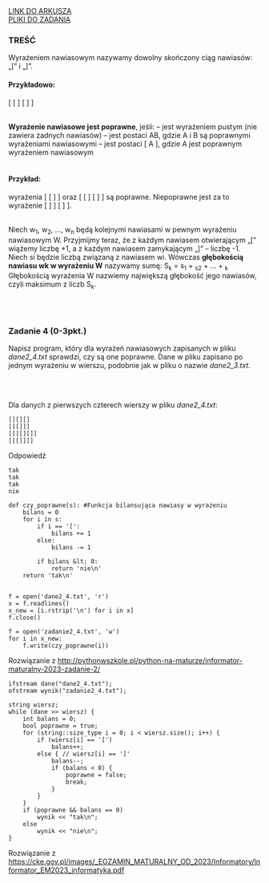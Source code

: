 
<div className="box_link"><a className="link  link_materials" target="_blank" href="https://cke.gov.pl/images/_EGZAMIN_MATURALNY_OD_2023/Informatory/Informator_EM2023_informatyka.pdf">LINK DO ARKUSZA</a>
<br/>
<a className="link  link_materials" href="http://cke.gov.pl/images/_EGZAMIN_MATURALNY_OD_2023/Informatory/Informator_EM2023_informatyka_pliki.zip" >PLIKI DO ZADANIA</a>
<br/>
</div>

### TREŚĆ

Wyrażeniem nawiasowym nazywamy dowolny skończony ciąg nawiasów: „[” i „]”.<br/>

#### Przykładowo: 
[ [ ] [ ] ]

<br/>
<b>Wyrażenie nawiasowe jest poprawne</b>, jeśli:
– jest wyrażeniem pustym (nie zawiera żadnych nawiasów)
– jest postaci AB, gdzie A i B są poprawnymi wyrażeniami nawiasowymi
– jest postaci [ A ], gdzie A jest poprawnym wyrażeniem nawiasowym
<br/><br/>

#### Przykład: 
wyrażenia [ [ ] ] oraz [ [ ] [ ] ] są poprawne. Niepoprawne jest za to wyrażenie
[ ] ] [ ] ].

<br/>
Niech w<sub>1</sub>, w<sub>2</sub>, …, w<sub>n</sub> będą kolejnymi nawiasami w pewnym wyrażeniu nawiasowym W.
Przyjmijmy teraz, że z każdym nawiasem otwierającym „[” wiążemy liczbę +1, a z każdym
nawiasem zamykającym „]” – liczbę -1. Niech si będzie liczbą związaną z nawiasem wi.
Wówczas <b>głębokością nawiasu wk w wyrażeniu W</b> nazywamy sumę:
S<sub>k</sub> = s<sub>1</sub> + <sub>s2</sub> + … + <sub>k</sub>
Głębokością wyrażenia W nazwiemy największą głębokość jego nawiasów, czyli maksimum
z liczb S<sub>k</sub>.

<br/><br/>

### Zadanie 4   (0-3pkt.)

Napisz program, który dla wyrażeń nawiasowych zapisanych w pliku <i>dane2_4.txt</i>
sprawdzi, czy są one poprawne. Dane w pliku zapisano po jednym wyrażeniu w wierszu,
podobnie jak w pliku o nazwie <i>dane2_3.txt.</i>


<br/>
<br/>

<Dropdown title="WSKAZÓWKI">
    <p className={`dropdown_text`}>
    </p>
</Dropdown>

<Dropdown title="ODPOWIEDŹ">
<p className={`dropdown_text`}>
Dla danych z pierwszych czterech wierszy w pliku <i>dane2_4.txt</i>:<br/></p>

```
[][][]
[[[]]]
[[][][]]
[[[]]]]
```

<p className={`dropdown_text`}>Odpowiedź</p>

```
tak
tak
tak
nie
```

</Dropdown>

<Dropdown title="ROZWIĄZANIE PRZYKŁADOWE - PYTHON">

```
def czy_poprawne(s): #Funkcja bilansująca nawiasy w wyrażeniu
    bilans = 0
    for i in s:
        if i == '[':
            bilans += 1
        else:
            bilans -= 1

        if bilans &lt; 0:
            return 'nie\n'
    return 'tak\n'


f = open('dane2_4.txt', 'r')
x = f.readlines()
x_new = [i.rstrip('\n') for i in x]
f.close()

f = open('zadanie2_4.txt', 'w')
for i in x_new:
    f.write(czy_poprawne(i))
```

<p className={`dropdown_text`}>
Rozwiązanie z <a href="http://pythonwszkole.pl/python-na-maturze/informator-maturalny-2023-zadanie-2/">http://pythonwszkole.pl/python-na-maturze/informator-maturalny-2023-zadanie-2/</a><br/>   
</p>

</Dropdown>

<Dropdown title="ROZWIĄZANIE PRZYKŁADOWE - C++">

```
ifstream dane("dane2_4.txt");
ofstream wynik("zadanie2_4.txt");

string wiersz;
while (dane >> wiersz) {
    int balans = 0;
    bool poprawne = true;
    for (string::size_type i = 0; i < wiersz.size(); i++) {
        if (wiersz[i] == '[')
            balans++;
        else { // wiersz[i] == ']'
            balans--;
            if (balans < 0) {
                poprawne = false;
                break;
            }
        }
    }
    if (poprawne && balans == 0)
        wynik << "tak\n";
    else
        wynik << "nie\n";
} 
```
<p className={`dropdown_text`}>
Rozwiązanie z <a href="https://cke.gov.pl/images/_EGZAMIN_MATURALNY_OD_2023/Informatory/Informator_EM2023_informatyka.pdf">https://cke.gov.pl/images/_EGZAMIN_MATURALNY_OD_2023/Informatory/Informator_EM2023_informatyka.pdf</a><br/>
</p>

</Dropdown>






